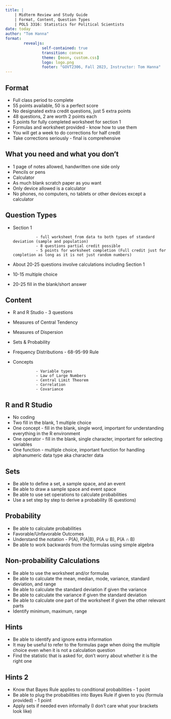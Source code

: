 ```yaml
---
title: |
    | Midterm Review and Study Guide
    | Format, Content, Question Types
    | POLS 3316: Statistics for Political Scientists
date: today
author: "Tom Hanna"
format: 
        revealjs:
                self-contained: true
                transition: convex
                theme: [moon, custom.css]
                logo: logo.png
                footer: "GOVT2306, Fall 2023, Instructor: Tom Hanna"
---
```


## Format 

- Full class period to complete
- 55 points available, 50 is a perfect score
- No designated extra credit questions, just 5 extra points
- 48 questions, 2 are worth 2 points each
- 5 points for fully completed worksheet for section 1
- Formulas and worksheet provided - know how to use them
- You will get a week to do corrections for half credit
- Take corrections seriously - final is comprehensive

## What you need and what you don't

- 1 page of notes allowed, handwritten one side only
- Pencils or pens
- Calculator
- As much blank scratch paper as you want
- Only device allowed is a calculator
- No phones, no computers, no tablets or other devices except a calculator


## Question Types

- Section 1 

                - full worksheet from data to both types of standard deviation (sample and population)
                - 8 questions partial credit possible
                - 5 points for worksheet completion (Full credit just for completion as long as it is not just random numbers)
                
- About 20-25 questions involve calculations including Section 1
- 10-15 multiple choice
- 20-25 fill in the blank/short answer


## Content

- R and R Studio - 3 questions
- Measures of Central Tendency
- Measures of Dispersion
- Sets & Probability
- Frequency Distributions - 68-95-99 Rule
- Concepts

                - Variable types
                - Law of Large Numbers
                - Central Limit Theorem
                - Correlation
                - Covariance 

## R and R Studio

- No coding
- Two fill in the blank, 1 multiple choice
- One concept - fill in the blank, single word, important for understanding everything in the R environment
- One operator - fill in the blank, single character, important for selecting variables
- One function - multiple choice, important function for handling alphanumeric data type aka character data

## Sets

- Be able to define a set, a sample space, and an event
- Be able to draw a sample space and event space
- Be able to use set operations to calculate probabilities
- Use a set step by step to derive a probability (6 questions)


## Probability

- Be able to calculate probabilities
- Favorable/Unfavorable Outcomes
- Understand the notation - P(A), P(A|B), P(A $\cup$ B), P(A $\cap$ B)
- Be able to work backwards from the formulas using simple algebra

## Non-probability Calculations

- Be able to use the worksheet and/or formulas
- Be able to calculate the mean, median, mode, variance, standard deviation, and range 
- Be able to calculate the standard deviation if given the variance
- Be able to calculate the variance if given the standard deviation
- Be able to calculate one part of the worksheet if given the other relevant parts
- Identify minimum, maximum, range

## Hints

- Be able to identify and ignore extra information
- It may be useful to refer to the formulas page when doing the multiple choice even when it is not a calculation question
- Find the statistic that is asked for, don't worry about whether it is the right one

## Hints 2

- Know that Bayes Rule applies to conditional probabilities - 1 point
- Be able to plug the probabilities into Bayes Rule if given to you (formula provided) - 1 point
- Apply sets if needed even informally (I don't care what your brackets look like)

